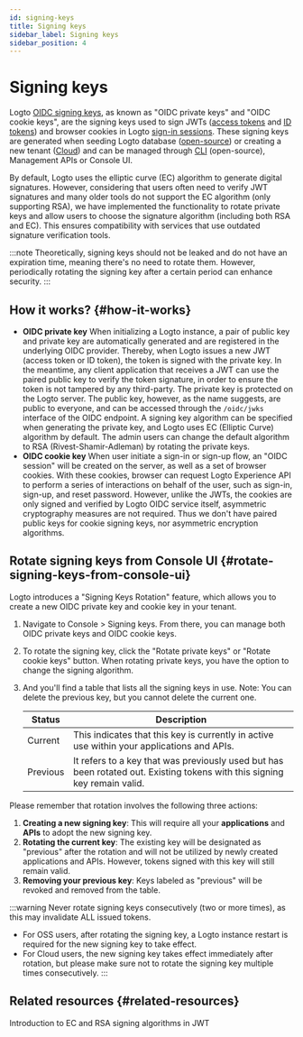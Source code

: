 ```yaml
---
id: signing-keys
title: Signing keys
sidebar_label: Signing keys
sidebar_position: 4
---
```


# Signing keys

Logto [OIDC signing keys](https://auth.wiki/signing-key), as known as "OIDC private keys" and "OIDC cookie keys", are the signing keys used to sign JWTs ([access tokens](https://auth.wiki/access-token) and [ID tokens](https://auth.wiki/id-token)) and browser cookies in Logto [sign-in sessions](/end-user-flows/sign-out#sign-in-session). These signing keys are generated when seeding Logto database ([open-source](/logto-oss)) or creating a new tenant ([Cloud](/logto-cloud)) and can be managed through [CLI](/logto-oss/using-cli) (open-source), Management APIs or Console UI.

By default, Logto uses the elliptic curve (EC) algorithm to generate digital signatures. However, considering that users often need to verify JWT signatures and many older tools do not support the EC algorithm (only supporting RSA), we have implemented the functionality to rotate private keys and allow users to choose the signature algorithm (including both RSA and EC). This ensures compatibility with services that use outdated signature verification tools.

:::note
Theoretically, signing keys should not be leaked and do not have an expiration time, meaning there's no need to rotate them. However, periodically rotating the signing key after a certain period can enhance security.
:::

## How it works? \{#how-it-works}

- **OIDC private key**
  When initializing a Logto instance, a pair of public key and private key are automatically generated and are registered in the underlying OIDC provider. Thereby, when Logto issues a new JWT (access token or ID token), the token is signed with the private key. In the meantime, any client application that receives a JWT can use the paired public key to verify the token signature, in order to ensure the token is not tampered by any third-party. The private key is protected on the Logto server. The public key, however, as the name suggests, are public to everyone, and can be accessed through the `/oidc/jwks` interface of the OIDC endpoint. A signing key algorithm can be specified when generating the private key, and Logto uses EC (Elliptic Curve) algorithm by default. The admin users can change the default algorithm to RSA (Rivest-Shamir-Adleman) by rotating the private keys.
- **OIDC cookie key**
  When user initiate a sign-in or sign-up flow, an "OIDC session" will be created on the server, as well as a set of browser cookies. With these cookies, browser can request Logto Experience API to perform a series of interactions on behalf of the user, such as sign-in, sign-up, and reset password. However, unlike the JWTs, the cookies are only signed and verified by Logto OIDC service itself, asymmetric cryptography measures are not required. Thus we don't have paired public keys for cookie signing keys, nor asymmetric encryption algorithms.

## Rotate signing keys from Console UI \{#rotate-signing-keys-from-console-ui}

Logto introduces a "Signing Keys Rotation" feature, which allows you to create a new OIDC private key and cookie key in your tenant.

1. Navigate to <CloudLink to="/signing-keys">Console > Signing keys</CloudLink>. From there, you can manage both OIDC private keys and OIDC cookie keys.
2. To rotate the signing key, click the "Rotate private keys" or "Rotate cookie keys" button. When rotating private keys, you have the option to change the signing algorithm.
3. And you'll find a table that lists all the signing keys in use. Note: You can delete the previous key, but you cannot delete the current one.

   | Status   | Description                                                                                                               |
   | -------- | ------------------------------------------------------------------------------------------------------------------------- |
   | Current  | This indicates that this key is currently in active use within your applications and APIs.                                |
   | Previous | It refers to a key that was previously used but has been rotated out. Existing tokens with this signing key remain valid. |

Please remember that rotation involves the following three actions:

1. **Creating a new signing key**: This will require all your **applications** and **APIs** to adopt the new signing key.
2. **Rotating the current key**: The existing key will be designated as "previous" after the rotation and will not be utilized by newly created applications and APIs. However, tokens signed with this key will still remain valid.
3. **Removing your previous key**: Keys labeled as "previous" will be revoked and removed from the table.

:::warning
Never rotate signing keys consecutively (two or more times), as this may invalidate ALL issued tokens.

- For OSS users, after rotating the signing key, a Logto instance restart is required for the new signing key to take effect.
- For Cloud users, the new signing key takes effect immediately after rotation, but please make sure not to rotate the signing key multiple times consecutively.
  :::

## Related resources \{#related-resources}

<Url href="hhttps://blog.logto.io/introduction-to-ec-and-rsa-signing-algorithms-in-jwt">
  Introduction to EC and RSA signing algorithms in JWT
</Url>
